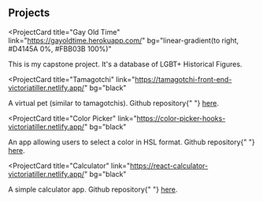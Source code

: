 ## Projects

<ProjectCard
  title="Gay Old Time"
  link="https://gayoldtime.herokuapp.com/"
  bg="linear-gradient(to right, #D4145A 0%, #FBB03B 100%)"
>
  This is my capstone project. It's a database of LGBT+ Historical Figures.
</ProjectCard>

<ProjectCard
  title="Tamagotchi"
  link="https://tamagotchi-front-end-victoriatiller.netlify.app/"
  bg="black"
>
  A virtual pet (similar to tamagotchis). Github repository{" "}
  <a href="https://github.com/vickiticki/tamagotchi-front-end">here</a>.
</ProjectCard>

<ProjectCard
  title="Color Picker"
  link="https://color-picker-hooks-victoriatiller.netlify.app/"
  bg="black"
>
  An app allowing users to select a color in HSL format. Github repository{" "}
  <a href="https://github.com/vickiticki/color-picker-hooks">here</a>.
</ProjectCard>

<ProjectCard
  title="Calculator"
  link="https://react-calculator-victoriatiller.netlify.app/"
  bg="black"
>
  A simple calculator app. Github repository{" "}
  <a href="https://github.com/vickiticki/react-calculator">here</a>.
</ProjectCard>
